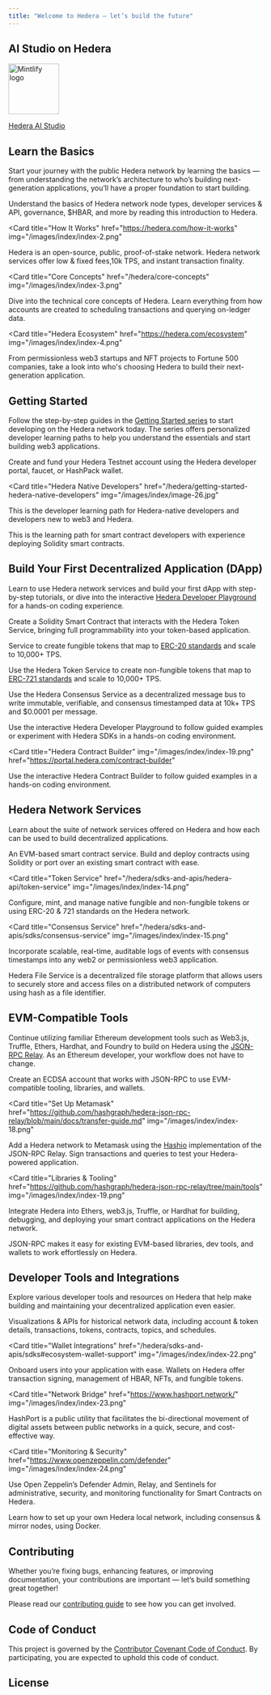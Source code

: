 ```yaml
---
title: "Welcome to Hedera — let’s build the future"
---
```


## AI Studio on Hedera

<a href="https://hedera.com/ai-studio" target="_blank">
  <img
    src="/images/index/ai-studio-landing.avif"
    alt="Mintlify logo"
    noZoom
    height="100"
  />
</a>

<div className="flex justify-center items-center mt-2 mb-5">
  <a href="https://hedera.com/ai-studio">
    <p
      className="text-gray-1000 dark:text-gray-200"
      style={{ marginTop: "-28px", marginBottom: "-15px" }}
    >
      Hedera AI Studio
    </p>
  </a>
</div>

<CardGroup>
  <Card
  title="Learn the Basics"
  icon="book"
  iconType="solid"
  href="/hedera#learn-the-basics"
  horizontal
  />
<Card
  title="Getting Started"
  icon="rocket"
  iconType="solid"
  href="/hedera#getting-started"
  horizontal
/>

<Card
  title="Start Building"
  icon="code"
  iconType="solid"
  href="/hedera#build-your-first-decentralized-application-dapp"
  horizontal
/>

<Card
  title="Network Services"
  icon="network-wired"
  iconType="solid"
  href="/hedera#hedera-network-services"
  horizontal
/>

<Card
  title="EVM-Compatible Tools"
  icon="wrench"
  iconType="solid"
  href="/hedera#evm-compatible-tools"
  horizontal
/>

<Card
  title="Tools & Integrations"
  icon="toolbox"
  iconType="solid"
  href="/hedera#developer-tools-and-integrations"
  horizontal
/>

<Card
  title="Hedera Roadmap"
  icon="road"
  iconType="solid"
  href="https://hedera.com/roadmap"
  horizontal
/>

<Card
  title="Contributing Guide"
  icon="users"
  iconType="solid"
  href="/hedera/support-and-community/contributing-guide"
  horizontal
/>
</CardGroup>

## Learn the Basics

Start your journey with the public Hedera network by learning the basics — from understanding the network’s architecture to who’s building next-generation applications, you’ll have a proper foundation to start building.

<CardGroup>
<Card
  title="Hedera Explained"
  href="https://hedera.com/learning/hedera-hashgraph/what-is-hedera-hashgraph"
  img="/images/index/index-1.png"
>
  Understand the basics of Hedera network node types, developer services & API, governance, $HBAR, and more by reading this introduction to Hedera.
</Card>

<Card
  title="How It Works"
  href="https://hedera.com/how-it-works"
  img="/images/index/index-2.png"
>
  Hedera is an open-source, public, proof-of-stake network. Hedera network
  services offer low & fixed fees,10k TPS, and instant transaction finality.
</Card>

<Card
  title="Core Concepts"
  href="/hedera/core-concepts"
  img="/images/index/index-3.png"
>
  Dive into the technical core concepts of Hedera. Learn everything from how
  accounts are created to scheduling transactions and querying on-ledger data.
</Card>

<Card
  title="Hedera Ecosystem"
  href="https://hedera.com/ecosystem"
  img="/images/index/index-4.png"
>
  From permissionless web3 startups and NFT projects to Fortune 500 companies, take a look into who's choosing Hedera to build their next-generation application.
</Card>
</CardGroup>

## Getting Started

Follow the step-by-step guides in the [Getting Started series](/hedera/getting-started-hedera-native-developers) to start developing on the Hedera network today. The series offers personalized developer learning paths to help you understand the essentials and start building web3 applications.

<CardGroup cols={3}>
<Card title="Create Testnet Account" href="/hedera/tutorials/more-tutorials/create-and-fund-your-hedera-testnet-account" img="/images/index/index-5.png">

Create and fund your Hedera Testnet account using the Hedera developer portal, faucet, or HashPack wallet.

</Card>

<Card
  title="Hedera Native Developers"
  href="/hedera/getting-started-hedera-native-developers"
  img="/images/index/image-26.jpg"
>
  This is the developer learning path for Hedera-native developers and
  developers new to web3 and Hedera.
</Card>

<Card title="EVM Developers" href="/hedera/getting-started-evm-developers" img="/images/index/image-27.jpg">
This is the learning path for smart contract developers with experience deploying Solidity smart contracts.
</Card>
</CardGroup>

## Build Your First Decentralized Application (DApp)

Learn to use Hedera network services and build your first dApp with step-by-step tutorials, or dive into the interactive [Hedera Developer Playground](https://portal.hedera.com/playground) for a hands-on coding experience.

<CardGroup cols={3}>
<Card title="Create & Deploy a Smart Contract" href="/hedera/core-concepts/smart-contracts/deploying-smart-contracts" img="/images/index/index-8.png">

Create a Solidity Smart Contract that interacts with the Hedera Token Service, bringing full programmability into your token-based application.

</Card>

<Card title="Create Fungible Tokens" href="/hedera/tutorials/token/create-and-transfer-your-first-fungible-token" img="/images/index/index-9.png">

Service to create fungible tokens that map to [ERC-20 standards](https://docs.hedera.com/guides/core-concepts/smart-contracts/supported-erc-token-standards) and scale to 10,000+ TPS.

</Card>

<Card title="Create Non-Fungible Tokens" href="/hedera/tutorials/token/create-and-transfer-your-first-nft" img="/images/index/index-10.png">

Use the Hedera Token Service to create non-fungible tokens that map to [ERC-721 standards](https://docs.hedera.com/guides/core-concepts/smart-contracts/supported-erc-token-standards) and scale to 10,000+ TPS.

</Card>

<Card title="Write Verifiable Data to Hedera" img="/images/index/index-11.png">

Use the Hedera Consensus Service as a decentralized message bus to write immutable, verifiable, and consensus timestamped data at 10k+ TPS and $0.0001 per message.

</Card>

<Card title="Hedera Developer Playground" href="https://portal.hedera.com/playground" img="/images/index/index-12.png">

Use the interactive Hedera Developer Playground to follow guided examples or experiment with Hedera SDKs in a hands-on coding environment.

</Card>

<Card
  title="Hedera Contract Builder"
  img="/images/index/index-19.png"
  href="https://portal.hedera.com/contract-builder"
>
  Use the interactive Hedera Contract Builder to follow guided examples in a
  hands-on coding environment.
</Card>

</CardGroup>

## Hedera Network Services

Learn about the suite of network services offered on Hedera and how each can be used to build decentralized applications.

<CardGroup cols={3}>
<Card title="Smart Contracts" href="/hedera/sdks-and-apis/hedera-api/smart-contracts" img="/images/index/index-13.png">
An EVM-based smart contract service. Build and deploy contracts using Solidity or port over an existing smart contract with ease.
</Card>

<Card
  title="Token Service"
  href="/hedera/sdks-and-apis/hedera-api/token-service"
  img="/images/index/index-14.png"
>
  Configure, mint, and manage native fungible and non-fungible tokens or using
  ERC-20 & 721 standards on the Hedera network.
</Card>

<Card
  title="Consensus Service"
  href="/hedera/sdks-and-apis/sdks/consensus-service"
  img="/images/index/index-15.png"
>
  Incorporate scalable, real-time, auditable logs of events with consensus
  timestamps into any web2 or permissionless web3 application.
</Card>

<Card title="File Service" href="/hedera/sdks-and-apis/sdks/file-service" img="/images/index/index-16.png">

Hedera File Service is a decentralized file storage platform that allows users to securely store and access files on a distributed network of computers using hash as a file identifier.

</Card>
</CardGroup>

## EVM-Compatible Tools

Continue utilizing familiar Ethereum development tools such as Web3.js, Truffle, Ethers, Hardhat, and Foundry to build on Hedera using the [JSON-RPC Relay](/hedera/core-concepts/smart-contracts/json-rpc-relay). As an Ethereum developer, your workflow does not have to change.

<CardGroup cols={3}>
<Card title="Create an ECDSA Account" href="https://github.com/hashgraph/hedera-json-rpc-relay/blob/main/docs/examples/account-alias-ecdsa.js" img="/images/index/index-17.png" >
Create an ECDSA account that works with JSON-RPC to use EVM-compatible tooling, libraries, and wallets.
</Card>

<Card
  title="Set Up Metamask"
  href="https://github.com/hashgraph/hedera-json-rpc-relay/blob/main/docs/transfer-guide.md"
  img="/images/index/index-18.png"
>
  Add a Hedera network to Metamask using the [Hashio](http://hashio.io/)
  implementation of the JSON-RPC Relay. Sign transactions and queries to test
  your Hedera-powered application.
</Card>

<Card
  title="Libraries & Tooling"
  href="https://github.com/hashgraph/hedera-json-rpc-relay/tree/main/tools"
  img="/images/index/index-19.png"
>
  Integrate Hedera into Ethers, web3.js, Truffle, or Hardhat for building,
  debugging, and deploying your smart contract applications on the Hedera
  network.
</Card>

<Card title="JSON-RPC Relay" href="/hedera/core-concepts/smart-contracts/json-rpc-relay" img="/images/index/index-20.png">
JSON-RPC makes it easy for existing EVM-based libraries, dev tools, and wallets to work effortlessly on Hedera.
</Card>
</CardGroup>

## Developer Tools and Integrations

Explore various developer tools and resources on Hedera that help make building and maintaining your decentralized application even easier.

<CardGroup cols={3}>
<Card title="Network Explorers" href="/hedera/networks/community-mirror-nodes" img="/images/index/index-21.png">
Visualizations & APIs for historical network data, including account & token details, transactions, tokens, contracts, topics, and schedules.
</Card>

<Card
  title="Wallet Integrations"
  href="/hedera/sdks-and-apis/sdks#ecosystem-wallet-support"
  img="/images/index/index-22.png"
>
  Onboard users into your application with ease. Wallets on Hedera offer
  transaction signing, management of HBAR, NFTs, and fungible tokens.
</Card>

<Card
  title="Network Bridge"
  href="https://www.hashport.network/"
  img="/images/index/index-23.png"
>
  HashPort is a public utility that facilitates the bi-directional movement of
  digital assets between public networks in a quick, secure, and cost-effective
  way.
</Card>

<Card
  title="Monitoring & Security"
  href="https://www.openzeppelin.com/defender"
  img="/images/index/index-24.png"
>
  Use Open Zeppelin’s Defender Admin, Relay, and Sentinels for administrative,
  security, and monitoring functionality for Smart Contracts on Hedera.
</Card>

<Card title="Local Node" href="https://hedera.com/blog/how-to-set-up-your-own-hedera-local-network-using-docker" img="/images/index/index-25.png">
Learn how to set up your own Hedera local network, including consensus & mirror nodes, using Docker.
</Card>
</CardGroup>

## Contributing

Whether you’re fixing bugs, enhancing features, or improving documentation, your contributions are important — let’s build something great together!

Please read our [contributing guide](https://github.com/hashgraph/.github/blob/main/CONTRIBUTING.md) to see how you can get involved.

## Code of Conduct

This project is governed by the [Contributor Covenant Code of Conduct](https://github.com/hashgraph/.github/blob/main/CODE_OF_CONDUCT.md). By participating, you are expected to uphold this code of conduct.

## License

<CardGroup>
  <Card
    title="Apache License 2.0"
    icon="file-contract"
    iconType="solid"
    href="https://www.apache.org/licenses/LICENSE-2.0"
    horizontal
  />
</CardGroup>
